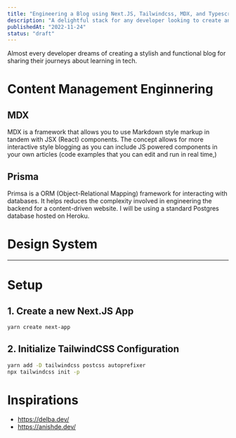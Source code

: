 ```yaml
---
title: "Engineering a Blog using Next.JS, Tailwindcss, MDX, and Typescript"
description: "A delightful stack for any developer looking to create an easy to maintain blog with built in MDX and custom, interactive components"
publishedAt: "2022-11-24"
status: "draft"
---
```


Almost every developer dreams of creating a stylish and functional blog for sharing their journeys about learning in tech.

# Content Management Enginnering

## MDX

MDX is a framework that allows you to use Markdown style markup in tandem with JSX (React) components. The concept allows for more interactive style blogging as you can include JS powered components in your own articles (code examples that you can edit and run in real time,)

## Prisma

Primsa is a ORM (Object-Relational Mapping) framework for interacting with databases. It helps reduces the complexity involved in engineering the backend for a content-driven website. I will be using a standard Postgres database hosted on Heroku.

# Design System

---

# Setup

## 1. Create a new Next.JS App

```bash
yarn create next-app
```

## 2. Initialize TailwindCSS Configuration

```bash
yarn add -D tailwindcss postcss autoprefixer
npx tailwindcss init -p
```

# Inspirations

- https://delba.dev/
- https://anishde.dev/
